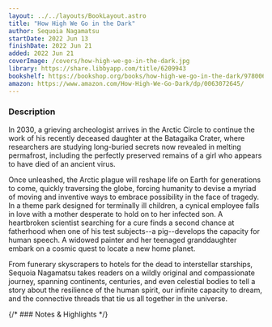 ```yaml
---
layout: ../../layouts/BookLayout.astro
title: "How High We Go in the Dark"
author: Sequoia Nagamatsu
startDate: 2022 Jun 13
finishDate: 2022 Jun 21
added: 2022 Jun 21
coverImage: /covers/how-high-we-go-in-the-dark.jpg
library: https://share.libbyapp.com/title/6209943
bookshelf: https://bookshop.org/books/how-high-we-go-in-the-dark/9780063072640
amazon: https://www.amazon.com/How-High-We-Go-Dark/dp/0063072645/
---
```


<ReadingTime
startDate  = {frontmatter.startDate}
finishDate = {frontmatter.finishDate}
/>

### Description
In 2030, a grieving archeologist arrives in the Arctic Circle to continue the work of his recently deceased daughter at the Batagaika Crater, where researchers are studying long-buried secrets now revealed in melting permafrost, including the perfectly preserved remains of a girl who appears to have died of an ancient virus.

Once unleashed, the Arctic plague will reshape life on Earth for generations to come, quickly traversing the globe, forcing humanity to devise a myriad of moving and inventive ways to embrace possibility in the face of tragedy. In a theme park designed for terminally ill children, a cynical employee falls in love with a mother desperate to hold on to her infected son. A heartbroken scientist searching for a cure finds a second chance at fatherhood when one of his test subjects--a pig--develops the capacity for human speech. A widowed painter and her teenaged granddaughter embark on a cosmic quest to locate a new home planet.

From funerary skyscrapers to hotels for the dead to interstellar starships, Sequoia Nagamatsu takes readers on a wildly original and compassionate journey, spanning continents, centuries, and even celestial bodies to tell a story about the resilience of the human spirit, our infinite capacity to dream, and the connective threads that tie us all together in the universe.

{/* ### Notes & Highlights */}

<BuyBook
  library   = {frontmatter.library}
  bookshelf = {frontmatter.bookshelf}
  amazon    = {frontmatter.amazon}
/>
